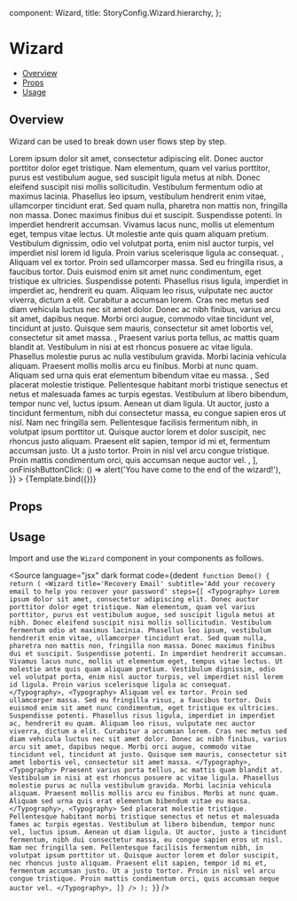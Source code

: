
  component: Wizard,
  title: StoryConfig.Wizard.hierarchy,
};

<Meta title={meta.title} component={meta.component} />


# Wizard

- [Overview](#overview)
- [Props](#props)
- [Usage](#usage)

## Overview

Wizard can be used to break down user flows step by step.

<Canvas>
  <Story
    name="Overview"
    args={{
      title: 'Recovery Email',
      subtitle: 'Add your recovery email to help you recover your password',
      steps: [
        <Typography>
          Lorem ipsum dolor sit amet, consectetur adipiscing elit. Donec auctor porttitor dolor eget tristique. Nam
          elementum, quam vel varius porttitor, purus est vestibulum augue, sed suscipit ligula metus at nibh. Donec
          eleifend suscipit nisi mollis sollicitudin. Vestibulum fermentum odio at maximus lacinia. Phasellus leo ipsum,
          vestibulum hendrerit enim vitae, ullamcorper tincidunt erat. Sed quam nulla, pharetra non mattis non,
          fringilla non massa. Donec maximus finibus dui et suscipit. Suspendisse potenti. In imperdiet hendrerit
          accumsan. Vivamus lacus nunc, mollis ut elementum eget, tempus vitae lectus. Ut molestie ante quis quam
          aliquam pretium. Vestibulum dignissim, odio vel volutpat porta, enim nisl auctor turpis, vel imperdiet nisl
          lorem id ligula. Proin varius scelerisque ligula ac consequat.
        </Typography>,
        <Typography>
          Aliquam vel ex tortor. Proin sed ullamcorper massa. Sed eu fringilla risus, a faucibus tortor. Duis euismod
          enim sit amet nunc condimentum, eget tristique ex ultricies. Suspendisse potenti. Phasellus risus ligula,
          imperdiet in imperdiet ac, hendrerit eu quam. Aliquam leo risus, vulputate nec auctor viverra, dictum a elit.
          Curabitur a accumsan lorem. Cras nec metus sed diam vehicula luctus nec sit amet dolor. Donec ac nibh finibus,
          varius arcu sit amet, dapibus neque. Morbi orci augue, commodo vitae tincidunt vel, tincidunt at justo.
          Quisque sem mauris, consectetur sit amet lobortis vel, consectetur sit amet massa.
        </Typography>,
        <Typography>
          Praesent varius porta tellus, ac mattis quam blandit at. Vestibulum in nisi at est rhoncus posuere ac vitae
          ligula. Phasellus molestie purus ac nulla vestibulum gravida. Morbi lacinia vehicula aliquam. Praesent mollis
          mollis arcu eu finibus. Morbi at nunc quam. Aliquam sed urna quis erat elementum bibendum vitae eu massa.
        </Typography>,
        <Typography>
          Sed placerat molestie tristique. Pellentesque habitant morbi tristique senectus et netus et malesuada fames ac
          turpis egestas. Vestibulum at libero bibendum, tempor nunc vel, luctus ipsum. Aenean ut diam ligula. Ut
          auctor, justo a tincidunt fermentum, nibh dui consectetur massa, eu congue sapien eros ut nisl. Nam nec
          fringilla sem. Pellentesque facilisis fermentum nibh, in volutpat ipsum porttitor ut. Quisque auctor lorem et
          dolor suscipit, nec rhoncus justo aliquam. Praesent elit sapien, tempor id mi et, fermentum accumsan justo. Ut
          a justo tortor. Proin in nisl vel arcu congue tristique. Proin mattis condimentum orci, quis accumsan neque
          auctor vel.
        </Typography>,
      ],
      onFinishButtonClick: () => alert('You have come to the end of the wizard!'),
    }}
  >
    {Template.bind({})}
  </Story>
</Canvas>

## Props

<ArgsTable story="Overview" />

## Usage

Import and use the `Wizard` component in your components as follows.

<Source
  language="jsx"
  dark
  format
  code={dedent`
function Demo() {
  return (
    <Wizard
      title='Recovery Email'
      subtitle='Add your recovery email to help you recover your password'
      steps={[
        <Typography>
          Lorem ipsum dolor sit amet, consectetur adipiscing elit. Donec auctor porttitor dolor eget tristique. Nam
          elementum, quam vel varius porttitor, purus est vestibulum augue, sed suscipit ligula metus at nibh. Donec
          eleifend suscipit nisi mollis sollicitudin. Vestibulum fermentum odio at maximus lacinia. Phasellus leo ipsum,
          vestibulum hendrerit enim vitae, ullamcorper tincidunt erat. Sed quam nulla, pharetra non mattis non,
          fringilla non massa. Donec maximus finibus dui et suscipit. Suspendisse potenti. In imperdiet hendrerit
          accumsan. Vivamus lacus nunc, mollis ut elementum eget, tempus vitae lectus. Ut molestie ante quis quam
          aliquam pretium. Vestibulum dignissim, odio vel volutpat porta, enim nisl auctor turpis, vel imperdiet nisl
          lorem id ligula. Proin varius scelerisque ligula ac consequat.
        </Typography>,
        <Typography>
          Aliquam vel ex tortor. Proin sed ullamcorper massa. Sed eu fringilla risus, a faucibus tortor. Duis euismod
          enim sit amet nunc condimentum, eget tristique ex ultricies. Suspendisse potenti. Phasellus risus ligula,
          imperdiet in imperdiet ac, hendrerit eu quam. Aliquam leo risus, vulputate nec auctor viverra, dictum a elit.
          Curabitur a accumsan lorem. Cras nec metus sed diam vehicula luctus nec sit amet dolor. Donec ac nibh finibus,
          varius arcu sit amet, dapibus neque. Morbi orci augue, commodo vitae tincidunt vel, tincidunt at justo.
          Quisque sem mauris, consectetur sit amet lobortis vel, consectetur sit amet massa.
        </Typography>,
        <Typography>
          Praesent varius porta tellus, ac mattis quam blandit at. Vestibulum in nisi at est rhoncus posuere ac vitae
          ligula. Phasellus molestie purus ac nulla vestibulum gravida. Morbi lacinia vehicula aliquam. Praesent mollis
          mollis arcu eu finibus. Morbi at nunc quam. Aliquam sed urna quis erat elementum bibendum vitae eu massa.
        </Typography>,
        <Typography>
          Sed placerat molestie tristique. Pellentesque habitant morbi tristique senectus et netus et malesuada fames ac
          turpis egestas. Vestibulum at libero bibendum, tempor nunc vel, luctus ipsum. Aenean ut diam ligula. Ut
          auctor, justo a tincidunt fermentum, nibh dui consectetur massa, eu congue sapien eros ut nisl. Nam nec
          fringilla sem. Pellentesque facilisis fermentum nibh, in volutpat ipsum porttitor ut. Quisque auctor lorem et
          dolor suscipit, nec rhoncus justo aliquam. Praesent elit sapien, tempor id mi et, fermentum accumsan justo. Ut
          a justo tortor. Proin in nisl vel arcu congue tristique. Proin mattis condimentum orci, quis accumsan neque
          auctor vel.
        </Typography>,
      ]}
    />
  );
}`}
/>
